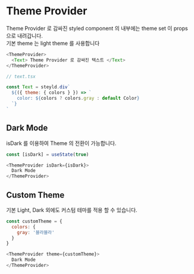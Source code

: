 
<Meta title="Theme" />

# Theme Provider

Theme Provider 로 감싸진 styled component 의 내부에는 theme set 이 props 으로 내려갑니다.  
기본 theme 는 light theme 를 사용합니다

```js
<ThemeProvider>
  <Text> Theme Provider 로 감싸진 텍스트 </Text>
</ThemeProvider>

// text.tsx

const Text = steyld.div`
  ${({ theme: { colors } }) => `
    color: ${colors ? colors.gray : default Color}
  `}
`
```

## Dark Mode

isDark 를 이용하여 Theme 의 전환이 가능합니다.

```js
const [isDark] = useState(true)

<ThemeProvider isDark={isDark}>
  Dark Mode
</ThemeProvider>
```

## Custom Theme

기본 Light, Dark 외에도 커스텀 테마를 적용 할 수 있습니다.

```js
const customTheme = {
  colors: {
    gray: '블라블라'
  }
}

<ThemeProvider theme={customTheme}>
  Dark Mode
</ThemeProvider>
```
